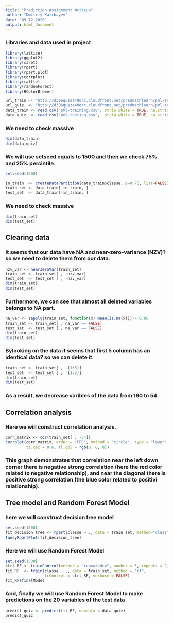 ---
title: "Prediction Assignment Writeup"
author: "Dmitriy Kairbayev"
date: "09 12 2020"
output: html_document
---

### Libraries and data used in project 

```{r}
library(lattice)
library(ggplot2)
library(caret)
library(rpart)
library(rpart.plot)
library(corrplot)
library(rattle)
library(randomForest)
library(RColorBrewer)

url_train <- "http://d396qusza40orc.cloudfront.net/predmachlearn/pml-training.csv"
url_quiz  <- "http://d396qusza40orc.cloudfront.net/predmachlearn/pml-testing.csv"
data_train <- read.csv("pml-training.csv", strip.white = TRUE, na.strings = c("NA",""))
data_quiz  <- read.csv("pml-testing.csv",  strip.white = TRUE, na.strings = c("NA",""))
```

### We need to check massive 

```{r}
dim(data_train)
dim(data_quiz)
```

### We will use setseed equals to 1500 and then we check 75% and 25% percintile.

```{r}
set.seed(1500)

in_train  <- createDataPartition(data_train$classe, p=0.75, list=FALSE)
train_set <- data_train[ in_train, ]
test_set  <- data_train[-in_train, ]
```

### We need to check massive 

```{r}
dim(train_set)
dim(test_set)
```

## Clearing data
### It seems that our data have NA and near-zero-variance (NZV)? so we need to delete them from our data.

```{r}
nzv_var <- nearZeroVar(train_set)
train_set <- train_set[ , -nzv_var]
test_set  <- test_set [ , -nzv_var]
dim(train_set)
dim(test_set)
```

### Furthermore, we can see that almost all deleted variables belongs to NA part.

```{r}
na_var <- sapply(train_set, function(x) mean(is.na(x))) > 0.95
train_set <- train_set[ , na_var == FALSE]
test_set  <- test_set [ , na_var == FALSE]
dim(train_set)
dim(test_set)
```

### Bylooking on the data it seems that first 5 column has an identical data? so we can delete it. 

```{r}
train_set <- train_set[ , -(1:5)]
test_set  <- test_set [ , -(1:5)]
dim(train_set)
dim(test_set)
```

### As a result, we decrease varibles of the data from 160 to 54.

## Correlation analysis
### Here we will construct correlation analysis.

```{r}
corr_matrix <- cor(train_set[ , -54])
corrplot(corr_matrix, order = "FPC", method = "circle", type = "lower",
         tl.cex = 0.6, tl.col = rgb(0, 0, 0))
```

### This graph demonstrates that correlation near the left down corner there is negative strong correlation (here the red color  related to negative relationship), and near the diagonal there is positive strong correlation (the blue color related to positivi relationship).

## Tree model and Random Forest Model
### here we will construct decision tree model

```{r}
set.seed(1500)
fit_decision_tree <- rpart(classe ~ ., data = train_set, method="class")
fancyRpartPlot(fit_decision_tree)
```

### Here we will use Random Forest Model

```{r}
set.seed(1500)
ctrl_RF <- trainControl(method = "repeatedcv", number = 5, repeats = 2)
fit_RF  <- train(classe ~ ., data = train_set, method = "rf",
                 trControl = ctrl_RF, verbose = FALSE)
fit_RF$finalModel
```

### And, finally we will use Random Forest Model to make predictions on the 20 variables of the test data

```{r}
predict_quiz <- predict(fit_RF, newdata = data_quiz)
predict_quiz
```

